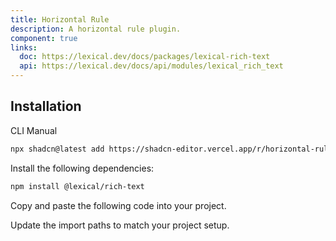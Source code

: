```yaml
---
title: Horizontal Rule
description: A horizontal rule plugin.
component: true
links:
  doc: https://lexical.dev/docs/packages/lexical-rich-text
  api: https://lexical.dev/docs/api/modules/lexical_rich_text
---
```


<ComponentPreview
  name="horizontal-rule-plugin-demo"
  className="[&_.preview>[data-orientation=vertical]]:sm:max-w-[70%]"
  description="A horizontal rule plugin"
/>

## Installation

<Tabs defaultValue="cli">

<TabsList>
  <TabsTrigger value="cli">CLI</TabsTrigger>
  <TabsTrigger value="manual">Manual</TabsTrigger>
</TabsList>

<TabsContent value="cli">

```bash
npx shadcn@latest add https://shadcn-editor.vercel.app/r/horizontal-rule-plugin.json
```

</TabsContent>

<TabsContent value="manual">

<Steps>

<Step>Install the following dependencies:</Step>

```bash
npm install @lexical/rich-text
```

<Step>Copy and paste the following code into your project.</Step>

<ComponentSource name="horizontal-rule-plugin" />

<Step>Update the import paths to match your project setup.</Step>

</Steps>

</TabsContent>

</Tabs>